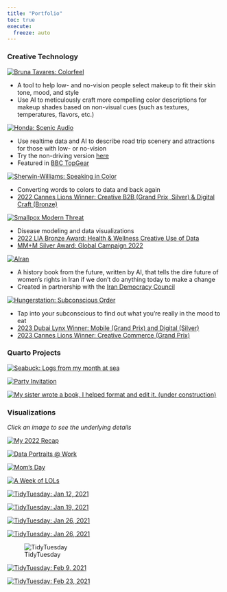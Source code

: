 ```yaml
---
title: "Portfolio"
toc: true
execute:
  freeze: auto 
---
```



### Creative Technology

::: {layout-ncol=3}

:::{.div .portfolio}
[![[Bruna Tavares: Colorfeel]{.bold}](posts/imgs/portfolio/colorfeel.png){fig-alt="App logo that says Colorfeel by Bruna Tavares. A pink, circular, eye-inspired graphic is above the text."}](https://www.colorfeel.app/)

* A tool to help low- and no-vision people select makeup to fit their skin tone, mood, and style
* Use AI to meticulously craft more compelling color descriptions for makeup shades based on non-visual cues (such as textures, temperatures, flavors, etc.)
:::

:::{.div .portfolio}
[![[Honda: Scenic Audio]{.bold}](posts/imgs/portfolio/scenicaudio.png){fig-alt="logo for project that says 'scenic audio' with wavy lines behind it. Honda logo above scenic audio logo"}](https://www.scenicaudio.app/experience)

* Use realtime data and AI to describe road trip scenery and attractions for those with low- or no-vision
* Try the non-driving version [here](https://www.scenicaudio.app/experience){.portfolio}
* Featured in [BBC TopGear](https://www.topgear.com/car-news/tech/honda-creates-app-help-blind-occupants-see-out-car-window){.portfolio}
:::

:::{.div .portfolio}
[![[Sherwin-Williams: Speaking in Color]{.bold}](posts/imgs/portfolio/sic.png){fig-alt="App logo that says Speaking In Color: Think it, Say it, See it. On top of green and blue background"}](https://speakingincolor.app/)

* Converting words to colors to data and back again
* [2022 Cannes Lions Winner: Creative B2B (Grand Prix, Silver) & Digital Craft (Bronze)](https://www.wundermanthompson.com/news/grand-prix-for-speaking-in-color){.portfolio}
:::

:::{.div .portfolio}
[![[Smallpox Modern Threat]{.bold}](posts/imgs/portfolio/smallpox.png){fig-alt="logo for project that says 'smallpox modern threat'"}](https://www.mmm-online.com/home/channel/wundermans-smallpox-simulator-models-outbreaks-to-chilling-effect/)

* Disease modeling and data visualizations
* [2022 LIA Bronze Award: Health & Wellness Creative Use of Data](https://www.liaentries.com/winners/?id_entry=106428&id_medium=28&id_submedium=80&id_category=0&view=details&range=f&page=8&keyword=&medium=28,31&category=&award=b&country=&title_brand=&credits=&company_name=&city=&proceed_simple_search=false&proceed_advanced_search=true){.portfolio}
* [MM+M Silver Award: Global Campaign 2022](https://www.mmm-online.com/mmm-awards/global-campaign-2022/){.portfolio}
:::

:::{.div .portfolio}
[![[AIran]{.bold}](posts/imgs/portfolio/airan.png){fig-alt="collage editorial style image that includes faces of two women and maps of Iran, overlayed with text that reads: So what will define the future history of Iran?"}](https://www.rewriteiran.com/)

* A history book from the future, written by AI, that tells the dire future of women's rights in Iran if we don't do anything today to make a change
* Created in partnership with the [Iran Democracy Council](https://irandemocracycouncil.com/){.portfolio}
:::

:::{.div .portfolio}
[![[Hungerstation: Subconscious Order]{.bold}](posts/imgs/portfolio/hungerstation.png){fig-alt="words"}](https://findmycraving.com/)

* Tap into your subconscious to find out what you're really in the mood to eat
* [2023 Dubai Lynx Winner: Mobile (Grand Prix) and Digital (Silver)](https://www.dubailynx.com/hala-lynx/2023-dubai-lynx-winners-announced){.portfolio}
* [2023 Cannes Lions Winner: Creative Commerce (Grand Prix)](https://www.wundermanthompson.com/news/cannes-lions-2023-news){.portfolio}
:::
:::

### Quarto Projects

::: {layout="[30,-5,30,-5,30]"}
[![[Seabuck: Logs from my month at sea]{.portfolio}](posts/imgs/portfolio/seabuck.jpg){fig-alt="Image of four people smiling, one of whom (caro) is holding up a lantern fish with tweezers."}](https://seabuck.netlify.app/)

[![[Party Invitation]{.portfolio}](posts/imgs/portfolio/frolitea.png){fig-alt="screenshot of invitation to a holiday party, with an image of the Boston tea party"}](https://frolitea-spectacular.netlify.app/)

[![[My sister wrote a book, I helped format and edit it. (under construction)]{.portfolio}](posts/imgs/portfolio/restricted_files.png){fig-alt="image with book title: the restricted files."}](https://restricted-files.netlify.app/)
:::

### Visualizations
[*Click an image to see the underlying details*]{.portfolio}

::: {layout="[30,-5,30,-5,30]"}

[![[My 2022 Recap]{.portfolio}](posts/imgs/portfolio/viz/recap.png){fig-alt="A connected scatterplot that shows all the places Caro visited in 2022."}](https://carobuck.com/posts/2022_recap.html)

[![[Data Portraits @ Work]{.portfolio}](posts/imgs/ported_imgs/cia-portrait.png){fig-alt="data portraits, one for each member of my team. Each portrait is colorful rectangle with abstract shapes/doodles"}](https://carobuck.com/posts/cia-portraits.html)

[![[Mom's Day]{.portfolio}](posts/imgs/ported_imgs/Moms_Day_2020.jpg){fig-alt="Floral inspired visualization with green, red, purple and yellow flowers on a gray background"}](https://carobuck.com/posts/moms-day-2020.html)

[![[A Week of LOLs]{.portfolio}](posts/imgs/ported_imgs/lol_viz.jpg){fig-alt="The final visualization: a multitude of colorful hand-drawn symbols in a grid"}](https://carobuck.com/posts/week-of-lols.html)

[![[TidyTuesday: Jan 12, 2021]{.portfolio}](posts/imgs/portfolio/viz/20210112_artwork.png){fig-alt="words"}](https://github.com/carobuck/tidyTuesday/blob/main/20210112_artwork.R)

[![[TidyTuesday: Jan 19, 2021]{.portfolio}](posts/imgs/portfolio/viz/20210119_kenyacrops.png){fig-alt="words"}](https://github.com/carobuck/tidyTuesday/blob/main/20210119_kenyaCensus.R)

[![[TidyTuesday: Jan 26, 2021]{.portfolio}](posts/imgs/portfolio/viz/plasticPollution.png){fig-alt="words"}](https://github.com/carobuck/tidyTuesday/blob/main/20210126_plasticPollution.R)

[![[TidyTuesday: Jan 26, 2021]{.portfolio}](posts/imgs/portfolio/viz/plasticPollution_bernie.png){fig-alt="words"}](https://github.com/carobuck/tidyTuesday/blob/main/20210126_plasticPollution.R)

![[TidyTuesday]{.portfolio}](posts/imgs/portfolio/viz/dubois.png){fig-alt="words"}

:::
::: {layout="[30,-5,30,-5,30]"}
[![[TidyTuesday: Feb 9, 2021]{.portfolio}](posts/imgs/portfolio/viz/lifeWealth.png){fig-alt="words"}](https://github.com/carobuck/tidyTuesday/blob/main/20210209_lifetimeWealth.md)

[![[TidyTuesday: Feb 23, 2021]{.portfolio}](posts/imgs/portfolio/viz/employstatus.png){fig-alt="words"}](https://github.com/carobuck/tidyTuesday/blob/main/20210223_employmentstatus.Rmd)

![[]{.portfolio}](posts/imgs/portfolio/viz/moreviz.png){fig-alt="image says 'more coming soon'"}

:::
